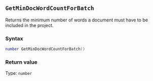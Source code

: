 ::: {.minipage data-latex="{\textwidth}"}
## `GetMinDocWordCountForBatch`

Returns the minimum number of words a document must have to be included in the project.

### Syntax {-}

``` .lua
number GetMinDocWordCountForBatch()
```

### Return value {-}

Type: `number`
:::
